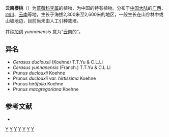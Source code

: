 {{Speciesbox 
| genus = Prunus
| parent = Prunus subg. Cerasus
| species = yunnanensis
| authority = Franch., 1890
| subdivision_ranks =[[变种|变种]]
| subdivision =
* 云南樱桃 ''P. y.'' var. ''yunnanensis''
* [[多花云南樱桃|多花云南樱桃]] ''P. y.'' var. ''polybotrys'' <small>Koehne</small>
}}

'''云南樱桃'''（{{lang-xm|Prunus yunnanensis}}）为[[蔷薇科|蔷薇科]][[李属|李属]]的植物，为中国的特有植物。分布于[[中国大陆|中国大陆]]的[[广西|广西]]、[[四川|四川]]、[[云南|云南]]等地，生长于海拔2,300米至2,600米的地区，一般生长在山谷林中或山坡地边，目前尚未由人工引种栽培。

其[[种加词|种加词]] ''yunnanensis'' 意为“[[云南|云南]]的”。

==异名==
* ''Cerasus duclouxii'' (Koehne) T.T.Yu & C.L.Li
* ''Cerasus yunnanensis'' (Franch.) T.T.Yu & C.L.Li
* ''Prunus duclouxii'' Koehne
* ''Prunus duclouxii var. hirtissima'' Koehne
* ''Prunus hirtifolia'' Koehne
* ''Prunus macgregoriana'' Koehne

== 参考文献 ==
<div class="references-small">
* {{cite web| url =http://www.bioinfo.cn/db05/KmzwSpecies.php?action=view&id=18945| title =云南樱桃（原变种）| work =《中国高等植物数据库全库》| publisher =中国科学院微生物研究所| author =昆明植物研究所| accessdate =2009-02-25| deadurl =yes| archiveurl =https://web.archive.org/web/20160305054651/http://www.bioinfo.cn/db05/KmzwSpecies.php?action=view&id=18945| archivedate =2016-03-05}}
</div>
{{Taxonbar|from=Q10880897}}

[[Category:櫻|Y]]
[[Category:中國特有植物|Y]]
[[Category:云南植物|Y]]
[[Category:四川植物|Y]]
[[Category:广西植物|Y]]
[[Category:李属|Y]]
[[Category:1890年描述的植物|Y]]